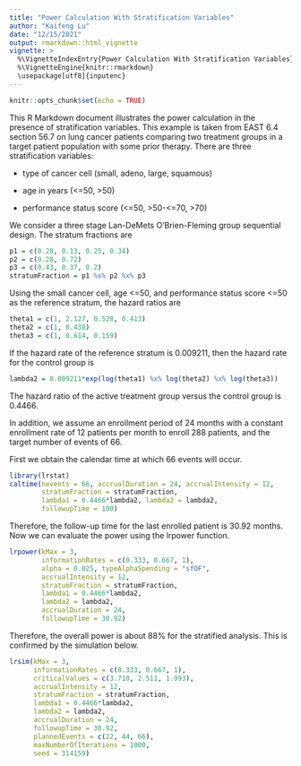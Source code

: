 ---
title: "Power Calculation With Stratification Variables"
author: "Kaifeng Lu"
date: "12/15/2021"
output: rmarkdown::html_vignette
vignette: >
  %\VignetteIndexEntry{Power Calculation With Stratification Variables}
  %\VignetteEngine{knitr::rmarkdown}
  \usepackage[utf8]{inputenc}
---

```{r setup, include=FALSE}
knitr::opts_chunk$set(echo = TRUE)
```

This R Markdown document illustrates the power calculation in the presence of stratification variables. This example is taken from EAST 6.4 section 56.7 on lung cancer patients comparing two treatment groups in a target patient population with some prior therapy. There are three stratification variables: 

- type of cancer cell (small, adeno, large, squamous)

- age in years (<=50, >50)

- performance status score (<=50, >50-<=70, >70)

We consider a three stage Lan-DeMets O'Brien-Fleming group sequential design. The stratum fractions are
```{r}
p1 = c(0.28, 0.13, 0.25, 0.34)
p2 = c(0.28, 0.72)
p3 = c(0.43, 0.37, 0.2)
stratumFraction = p1 %x% p2 %x% p3
```

Using the small cancer cell, age <=50, and performance status score <=50 as the reference stratum, the hazard ratios are
```{r}
theta1 = c(1, 2.127, 0.528, 0.413)
theta2 = c(1, 0.438)
theta3 = c(1, 0.614, 0.159)
```

If the hazard rate of the reference stratum is 0.009211, then the hazard rate for the control group is
```{r}
lambda2 = 0.009211*exp(log(theta1) %x% log(theta2) %x% log(theta3))
```

The hazard ratio of the active treatment group versus the control group is 0.4466. 

In addition, we assume an enrollment period of 24 months with a constant enrollment rate of 12 patients per month to enroll 288 patients, and the target number of events of 66. 

First we obtain the calendar time at which 66 events will occur. 
```{r}
library(lrstat)
caltime(nevents = 66, accrualDuration = 24, accrualIntensity = 12,
        stratumFraction = stratumFraction, 
        lambda1 = 0.4466*lambda2, lambda2 = lambda2, 
        followupTime = 100)
```

Therefore, the follow-up time for the last enrolled patient is 30.92 months. Now we can evaluate the power using the lrpower function. 
```{r}
lrpower(kMax = 3, 
        informationRates = c(0.333, 0.667, 1), 
        alpha = 0.025, typeAlphaSpending = "sfOF", 
        accrualIntensity = 12,
        stratumFraction = stratumFraction,
        lambda1 = 0.4466*lambda2, 
        lambda2 = lambda2, 
        accrualDuration = 24, 
        followupTime = 30.92)
```

Therefore, the overall power is about 88% for the stratified analysis. This is confirmed by the simulation below. 
```{r}
lrsim(kMax = 3, 
      informationRates = c(0.333, 0.667, 1), 
      criticalValues = c(3.710, 2.511, 1.993), 
      accrualIntensity = 12,
      stratumFraction = stratumFraction,
      lambda1 = 0.4466*lambda2, 
      lambda2 = lambda2, 
      accrualDuration = 24, 
      followupTime = 30.92,
      plannedEvents = c(22, 44, 66),
      maxNumberOfIterations = 1000, 
      seed = 314159)
```


